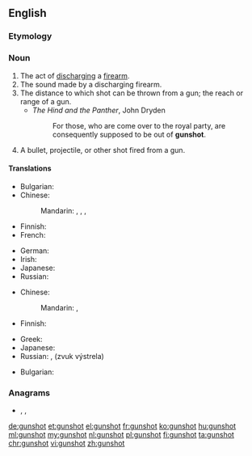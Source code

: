 ==English==

===Etymology===
{{compound|en|gun|shot}}

===Noun===
{{en-noun}}

# The act of [[discharge|discharging]] a [[firearm]].
# The sound made by a discharging firearm.
# The distance to which shot can be thrown from a gun; the reach or range of a gun.
#* ''The Hind and the Panther'', John Dryden
#*: For those, who are come over to the royal party, are consequently supposed to be out of '''gunshot'''.
# A bullet, projectile, or other shot fired from a gun.

====Translations====
{{trans-top|act of discharging a firearm}}
* Bulgarian: {{t|bg|оръдеен изстрел|m|sc=Cyrl}}
* Chinese:
*: Mandarin: {{t+|cmn|射擊|sc=Hani}}, {{t+|cmn|射击|tr=shèjī|sc=Hani}}, {{t+|cmn|槍擊|sc=Hani}}, {{t+|cmn|枪击|tr=qiāngjī|sc=Hani}}
* Finnish: {{t+|fi|laukaus}}
* French: {{t+|fr|coup de feu|m}}
{{trans-mid}}
* German: {{t+|de|Schuss|m}}
* Irish: {{t|ga|urchar gunna|m}}
* Japanese: {{t+|ja|射撃|tr=しゃげき, shageki|sc=Jpan}}
* Russian: {{qualifier|руже́йный}} {{t+|ru|вы́стрел|m}}
{{trans-bottom}}

{{trans-top|the sound made}}
* Chinese:
*: Mandarin: {{t+|cmn|槍聲|sc=Hani}}, {{t+|cmn|枪声|tr=qiāngshēng|sc=Hani}}
* Finnish: {{t+|fi|laukaus}}
{{trans-mid}}
* Greek: {{t+|el|πυροβολισμός|m|sc=Grek}}
* Japanese: {{t|ja|銃声|tr=じゅうせい, jūsei|sc=Jpan}}
* Russian: {{t+|ru|вы́стрел|m}}, {{l|ru|звук}} {{l|ru|выстрел|выстрела}} (zvuk výstrela) {{g|m}}
{{trans-bottom}}

{{trans-top| The distance to which shot can be thrown from a gun}}
* Bulgarian: {{t|bg|обсег на оръдие|m}}
{{trans-mid}}
{{trans-bottom}}

===Anagrams===
* {{l|en|noughts}}, {{l|en|shot-gun}}, {{l|en|shotgun}}

[[de:gunshot]]
[[et:gunshot]]
[[el:gunshot]]
[[fr:gunshot]]
[[ko:gunshot]]
[[hu:gunshot]]
[[ml:gunshot]]
[[my:gunshot]]
[[nl:gunshot]]
[[pl:gunshot]]
[[fi:gunshot]]
[[ta:gunshot]]
[[chr:gunshot]]
[[vi:gunshot]]
[[zh:gunshot]]